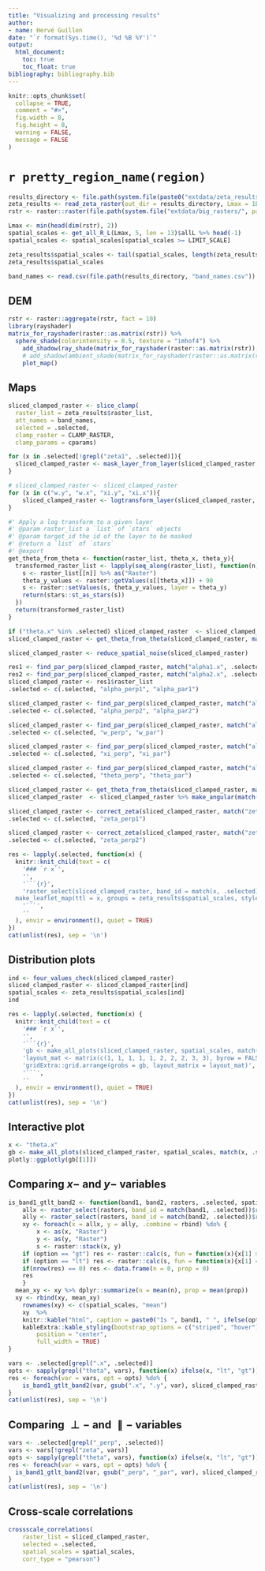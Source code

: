 ```yaml
---
title: "Visualizing and processing results"
author:
- name: Hervé Guillon
date: "`r format(Sys.time(), '%d %B %Y')`"
output: 
  html_document:
    toc: true
    toc_float: true
bibliography: bibliography.bib
---
```


```r
knitr::opts_chunk$set(
  collapse = TRUE,
  comment = "#>",
  fig.width = 8, 
  fig.height = 8,
  warning = FALSE,
  message = FALSE
)
```

# `r pretty_region_name(region)`


```r
results_directory <- file.path(system.file(paste0("extdata/zeta_results/", region), package = "statisticalRoughness"))
zeta_results <- read_zeta_raster(out_dir = results_directory, Lmax = 1E3, raster_resolution = 10, .len = 10, proxy = FALSE)
rstr <- raster::raster(file.path(system.file("extdata/big_rasters/", package = "statisticalRoughness"), paste0(region, ".tif")))

Lmax <- min(head(dim(rstr), 2))
spatial_scales <- get_all_R_L(Lmax, 5, len = 13)$allL %>% head(-1)
spatial_scales <- spatial_scales[spatial_scales >= LIMIT_SCALE]

zeta_results$spatial_scales <- tail(spatial_scales, length(zeta_results$raster_list)) * 10
zeta_results$spatial_scales

band_names <- read.csv(file.path(results_directory, "band_names.csv")) %>% names()
```

## DEM

```r
rstr <- raster::aggregate(rstr, fact = 10)
library(rayshader)
matrix_for_rayshader(raster::as.matrix(rstr)) %>%
  sphere_shade(colorintensity = 0.5, texture = "imhof4") %>%
    add_shadow(ray_shade(matrix_for_rayshader(raster::as.matrix(rstr)), sunaltitude = 20), max_darken = 0.1) %>%  
    # add_shadow(ambient_shade(matrix_for_rayshader(raster::as.matrix(rstr))), 0) %>%
    plot_map()
```

## Maps {.tabset}

```r
sliced_clamped_raster <- slice_clamp(
  raster_list = zeta_results$raster_list,
  att_names = band_names,
  selected = .selected,
  clamp_raster = CLAMP_RASTER, 
  clamp_params = cparams)
```

```r
for (x in .selected[!grepl("zeta1", .selected)]){
  sliced_clamped_raster <- mask_layer_from_layer(sliced_clamped_raster, match(x, .selected), match("zeta1", .selected), option = "NA")
}
```

```r
# sliced_clamped_raster <- sliced_clamped_raster
for (x in c("w.y", "w.x", "xi.y", "xi.x")){
    sliced_clamped_raster <- logtransform_layer(sliced_clamped_raster, match(x, .selected))
}

#' Apply a log transform to a given layer
#' @param raster_list a `list` of `stars` objects
#' @param target_id the id of the layer to be masked
#' @return a `list` of `stars`
#' @export
get_theta_from_theta <- function(raster_list, theta_x, theta_y){
  transformed_raster_list <- lapply(seq_along(raster_list), function(n){
    s <- raster_list[[n]] %>% as("Raster")
    theta_y_values <- raster::getValues(s[[theta_x]]) + 90
    s <- raster::setValues(s, theta_y_values, layer = theta_y)
    return(stars::st_as_stars(s))
  })
  return(transformed_raster_list)
}

if ("theta.x" %in% .selected) sliced_clamped_raster  <- sliced_clamped_raster  %>% make_angular(match("theta.x", .selected))
sliced_clamped_raster <- get_theta_from_theta(sliced_clamped_raster, match("theta.x", .selected), match("theta.y", .selected))
```

```r
sliced_clamped_raster <- reduce_spatial_noise(sliced_clamped_raster)
```

```r
res1 <- find_par_perp(sliced_clamped_raster, match("alpha1.x", .selected), match("alpha1.y", .selected))
res2 <- find_par_perp(sliced_clamped_raster, match("alpha2.x", .selected), match("alpha2.y", .selected))
sliced_clamped_raster <- res1$raster_list
.selected <- c(.selected, "alpha_perp1", "alpha_par1")

sliced_clamped_raster <- find_par_perp(sliced_clamped_raster, match("alpha1.x", .selected), match("alpha1.y", .selected), match("alpha2.x", .selected), match("alpha2.y", .selected), index_perp = res1$index_perp, index_par = res1$index_par)
.selected <- c(.selected, "alpha_perp2", "alpha_par2")

sliced_clamped_raster <- find_par_perp(sliced_clamped_raster, match("alpha1.x", .selected), match("alpha1.y", .selected), match("w.x", .selected), match("w.y", .selected), index_perp = res1$index_perp, index_par = res1$index_par)
.selected <- c(.selected, "w_perp", "w_par")

sliced_clamped_raster <- find_par_perp(sliced_clamped_raster, match("alpha1.x", .selected), match("alpha1.y", .selected), match("xi.x", .selected), match("xi.y", .selected), index_perp = res1$index_perp, index_par = res1$index_par)
.selected <- c(.selected, "xi_perp", "xi_par")

sliced_clamped_raster <- find_par_perp(sliced_clamped_raster, match("alpha1.x", .selected), match("alpha1.y", .selected), match("theta.x", .selected), match("theta.y", .selected), index_perp = res1$index_perp, index_par = res1$index_par)
.selected <- c(.selected, "theta_perp", "theta_par")

sliced_clamped_raster <- get_theta_from_theta(sliced_clamped_raster, match("theta_perp", .selected), match("theta_par", .selected))
sliced_clamped_raster  <- sliced_clamped_raster %>% make_angular(match("theta_par", .selected), mode = "full")

sliced_clamped_raster <- correct_zeta(sliced_clamped_raster, match("zeta1", .selected))
.selected <- c(.selected, "zeta_perp1")

sliced_clamped_raster <- correct_zeta(sliced_clamped_raster, match("zeta2", .selected))
.selected <- c(.selected, "zeta_perp2")
```

```r
res <- lapply(.selected, function(x) {
  knitr::knit_child(text = c(
    '### `r x`',
    '',
    '```{r}',
    'raster_select(sliced_clamped_raster, band_id = match(x, .selected)) %>% 
  make_leaflet_map(ttl = x, groups = zeta_results$spatial_scales, style = "continuous")',
    '```',
    ''
  ), envir = environment(), quiet = TRUE)
})
cat(unlist(res), sep = '\n')
```

## Distribution plots {.tabset}

```r
ind <- four_values_check(sliced_clamped_raster)
sliced_clamped_raster <- sliced_clamped_raster[ind]
spatial_scales <- zeta_results$spatial_scales[ind]
ind
```

```r
res <- lapply(.selected, function(x) {
  knitr::knit_child(text = c(
    '### `r x`',
    '',
    '```{r}',
    'gb <- make_all_plots(sliced_clamped_raster, spatial_scales, match(x, .selected), x, begin = 0.1, end = 0.85, direction = 1, option = "viridis")',
    'layout_mat <- matrix(c(1, 1, 1, 1, 1, 2, 2, 2, 3, 3), byrow = FALSE, nrow = 5, ncol = 2)',
    'gridExtra::grid.arrange(grobs = gb, layout_matrix = layout_mat)',
    '```',
    ''
  ), envir = environment(), quiet = TRUE)
})
cat(unlist(res), sep = '\n')
```

## Interactive plot

```r
x <- "theta.x"
gb <- make_all_plots(sliced_clamped_raster, spatial_scales, match(x, .selected), x, begin = 0.1, end = 0.85, direction = 1, option = "viridis")
plotly::ggplotly(gb[[1]])
```


## Comparing $x-$ and $y-$ variables

```r
is_band1_gtlt_band2 <- function(band1, band2, rasters, .selected, spatial_scales, option = "gt"){
	allx <- raster_select(rasters, band_id = match(band1, .selected))$rasters
	ally <- raster_select(rasters, band_id = match(band2, .selected))$rasters
	xy <- foreach(x = allx, y = ally, .combine = rbind) %do% {
		x <- as(x, "Raster")
		y <- as(y, "Raster")
		s <- raster::stack(x, y)
    if (option == "gt") res <- raster::calc(s, fun = function(x){x[1] > x[2]}) %>% raster::getValues() %>% rstatix::freq_table() %>% dplyr::filter(group == "TRUE") %>% dplyr::select(-group)
    if (option == "lt") res <- raster::calc(s, fun = function(x){x[1] < x[2]}) %>% raster::getValues() %>% rstatix::freq_table() %>% dplyr::filter(group == "TRUE") %>% dplyr::select(-group)
    if(nrow(res) == 0) res <- data.frame(n = 0, prop = 0)
    res
	}
  mean_xy <- xy %>% dplyr::summarize(n = mean(n), prop = mean(prop))
  xy <- rbind(xy, mean_xy)
	rownames(xy) <- c(spatial_scales, "mean")
	xy  %>% 
	knitr::kable("html", caption = paste0("Is ", band1, " ", ifelse(option == "gt", "greater", "lesser"), " than ", band2, "?")) %>% 
	kableExtra::kable_styling(bootstrap_options = c("striped", "hover"),
		position = "center",
		full_width = TRUE)
}
```

```r
vars <- .selected[grepl(".x", .selected)]
opts <- sapply(grepl("theta", vars), function(x) ifelse(x, "lt", "gt"))
res <- foreach(var = vars, opt = opts) %do% {
	is_band1_gtlt_band2(var, gsub(".x", ".y", var), sliced_clamped_raster, .selected, spatial_scales, option = opt)
}
cat(unlist(res), sep = '\n')
```

## Comparing $\perp-$ and $\parallel-$ variables

```r
vars <- .selected[grepl("_perp", .selected)]
vars <- vars[!grepl("zeta", vars)]
opts <- sapply(grepl("theta", vars), function(x) ifelse(x, "lt", "gt"))
res <- foreach(var = vars, opt = opts) %do% {
  is_band1_gtlt_band2(var, gsub("_perp", "_par", var), sliced_clamped_raster, .selected, spatial_scales, option = opt)
}
cat(unlist(res), sep = '\n')
```
## Cross-scale correlations

```r
crossscale_correlations(
	raster_list = sliced_clamped_raster,
	selected = .selected,
	spatial_scales = spatial_scales,
	corr_type = "pearson")
```